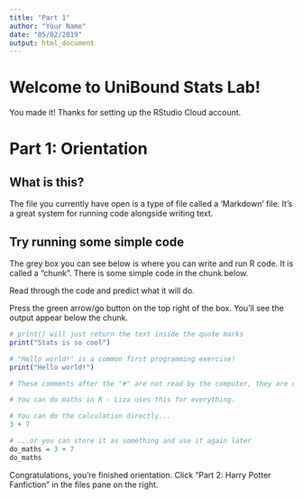 ```yaml
---
title: "Part 1"
author: "Your Name"
date: "05/02/2019"
output: html_document
---
```


# Welcome to UniBound Stats Lab!

You made it! Thanks for setting up the RStudio Cloud account.

# Part 1: Orientation

## What is this?
The file you currently have open is a type of file called a 'Markdown' file. It's a great system for running code alongside writing text.

## Try running some simple code
The grey box you can see below is where you can write and run R code. It is called a "chunk". There is some simple code in the chunk below.

Read through the code and predict what it will do.

Press the green arrow/go button on the top right of the box. You'll see the output appear below the chunk.

```r
# print() will just return the text inside the quote marks
print("Stats is so cool")

# "Hello world!" is a common first programming exercise!
print("Hello world!") 

# These comments after the "#" are not read by the computer, they are comments just for humans and help explain what is going on in your code. A good habit to get into!

# You can do maths in R - Liza uses this for everything. 

# You can do the calculation directly...
3 + 7

# ...or you can store it as something and use it again later
do_maths = 3 + 7
do_maths

```

Congratulations, you're finished orientation. Click "Part 2: Harry Potter Fanfiction" in the files pane on the right.
